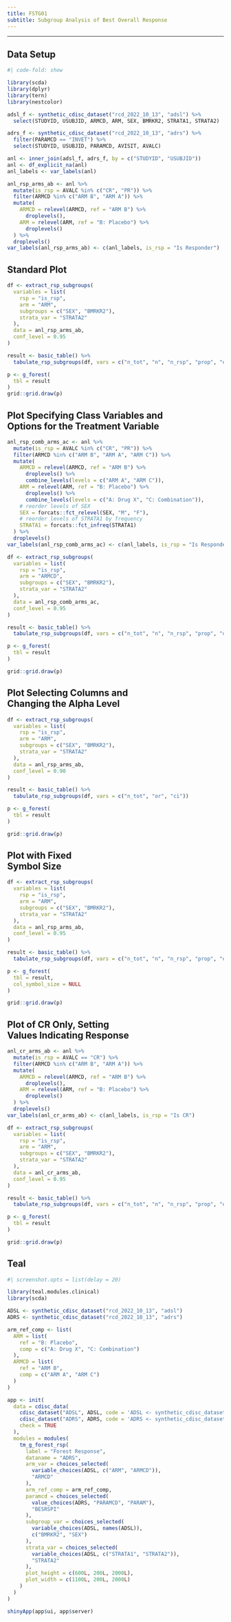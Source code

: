 ```yaml
---
title: FSTG01
subtitle: Subgroup Analysis of Best Overall Response
---
```


------------------------------------------------------------------------

::: panel-tabset
## Data Setup

```r
#| code-fold: show

library(scda)
library(dplyr)
library(tern)
library(nestcolor)

adsl_f <- synthetic_cdisc_dataset("rcd_2022_10_13", "adsl") %>%
  select(STUDYID, USUBJID, ARMCD, ARM, SEX, BMRKR2, STRATA1, STRATA2)

adrs_f <- synthetic_cdisc_dataset("rcd_2022_10_13", "adrs") %>%
  filter(PARAMCD == "INVET") %>%
  select(STUDYID, USUBJID, PARAMCD, AVISIT, AVALC)

anl <- inner_join(adsl_f, adrs_f, by = c("STUDYID", "USUBJID"))
anl <- df_explicit_na(anl)
anl_labels <- var_labels(anl)

anl_rsp_arms_ab <- anl %>%
  mutate(is_rsp = AVALC %in% c("CR", "PR")) %>%
  filter(ARMCD %in% c("ARM B", "ARM A")) %>%
  mutate(
    ARMCD = relevel(ARMCD, ref = "ARM B") %>%
      droplevels(),
    ARM = relevel(ARM, ref = "B: Placebo") %>%
      droplevels()
  ) %>%
  droplevels()
var_labels(anl_rsp_arms_ab) <- c(anl_labels, is_rsp = "Is Responder")
```

## Standard Plot

```r
df <- extract_rsp_subgroups(
  variables = list(
    rsp = "is_rsp",
    arm = "ARM",
    subgroups = c("SEX", "BMRKR2"),
    strata_var = "STRATA2"
  ),
  data = anl_rsp_arms_ab,
  conf_level = 0.95
)

result <- basic_table() %>%
  tabulate_rsp_subgroups(df, vars = c("n_tot", "n", "n_rsp", "prop", "or", "ci"))

p <- g_forest(
  tbl = result
)
grid::grid.draw(p)
```

## Plot Specifying Class Variables and <br/> Options for the Treatment Variable

```r
anl_rsp_comb_arms_ac <- anl %>%
  mutate(is_rsp = AVALC %in% c("CR", "PR")) %>%
  filter(ARMCD %in% c("ARM B", "ARM A", "ARM C")) %>%
  mutate(
    ARMCD = relevel(ARMCD, ref = "ARM B") %>%
      droplevels() %>%
      combine_levels(levels = c("ARM A", "ARM C")),
    ARM = relevel(ARM, ref = "B: Placebo") %>%
      droplevels() %>%
      combine_levels(levels = c("A: Drug X", "C: Combination")),
    # reorder levels of SEX
    SEX = forcats::fct_relevel(SEX, "M", "F"),
    # reorder levels of STRATA1 by frequency
    STRATA1 = forcats::fct_infreq(STRATA1)
  ) %>%
  droplevels()
var_labels(anl_rsp_comb_arms_ac) <- c(anl_labels, is_rsp = "Is Responder")

df <- extract_rsp_subgroups(
  variables = list(
    rsp = "is_rsp",
    arm = "ARMCD",
    subgroups = c("SEX", "BMRKR2"),
    strata_var = "STRATA2"
  ),
  data = anl_rsp_comb_arms_ac,
  conf_level = 0.95
)

result <- basic_table() %>%
  tabulate_rsp_subgroups(df, vars = c("n_tot", "n", "n_rsp", "prop", "or", "ci"))

p <- g_forest(
  tbl = result
)

grid::grid.draw(p)
```

## Plot Selecting Columns and <br/> Changing the Alpha Level

```r
df <- extract_rsp_subgroups(
  variables = list(
    rsp = "is_rsp",
    arm = "ARM",
    subgroups = c("SEX", "BMRKR2"),
    strata_var = "STRATA2"
  ),
  data = anl_rsp_arms_ab,
  conf_level = 0.90
)

result <- basic_table() %>%
  tabulate_rsp_subgroups(df, vars = c("n_tot", "or", "ci"))

p <- g_forest(
  tbl = result
)

grid::grid.draw(p)
```

## Plot with Fixed <br/> Symbol Size

```r
df <- extract_rsp_subgroups(
  variables = list(
    rsp = "is_rsp",
    arm = "ARM",
    subgroups = c("SEX", "BMRKR2"),
    strata_var = "STRATA2"
  ),
  data = anl_rsp_arms_ab,
  conf_level = 0.95
)

result <- basic_table() %>%
  tabulate_rsp_subgroups(df, vars = c("n_tot", "n", "n_rsp", "prop", "or", "ci"))

p <- g_forest(
  tbl = result,
  col_symbol_size = NULL
)

grid::grid.draw(p)
```

## Plot of CR Only, Setting <br/> Values Indicating Response

```r
anl_cr_arms_ab <- anl %>%
  mutate(is_rsp = AVALC == "CR") %>%
  filter(ARMCD %in% c("ARM B", "ARM A")) %>%
  mutate(
    ARMCD = relevel(ARMCD, ref = "ARM B") %>%
      droplevels(),
    ARM = relevel(ARM, ref = "B: Placebo") %>%
      droplevels()
  ) %>%
  droplevels()
var_labels(anl_cr_arms_ab) <- c(anl_labels, is_rsp = "Is CR")

df <- extract_rsp_subgroups(
  variables = list(
    rsp = "is_rsp",
    arm = "ARM",
    subgroups = c("SEX", "BMRKR2"),
    strata_var = "STRATA2"
  ),
  data = anl_cr_arms_ab,
  conf_level = 0.95
)

result <- basic_table() %>%
  tabulate_rsp_subgroups(df, vars = c("n_tot", "n", "n_rsp", "prop", "or", "ci"))

p <- g_forest(
  tbl = result
)

grid::grid.draw(p)
```

## Teal

```r
#| screenshot.opts = list(delay = 20)

library(teal.modules.clinical)
library(scda)

ADSL <- synthetic_cdisc_dataset("rcd_2022_10_13", "adsl")
ADRS <- synthetic_cdisc_dataset("rcd_2022_10_13", "adrs")

arm_ref_comp <- list(
  ARM = list(
    ref = "B: Placebo",
    comp = c("A: Drug X", "C: Combination")
  ),
  ARMCD = list(
    ref = "ARM B",
    comp = c("ARM A", "ARM C")
  )
)

app <- init(
  data = cdisc_data(
    cdisc_dataset("ADSL", ADSL, code = 'ADSL <- synthetic_cdisc_dataset("rcd_2022_10_13", "adsl")'),
    cdisc_dataset("ADRS", ADRS, code = 'ADRS <- synthetic_cdisc_dataset("rcd_2022_10_13", "adrs")'),
    check = TRUE
  ),
  modules = modules(
    tm_g_forest_rsp(
      label = "Forest Response",
      dataname = "ADRS",
      arm_var = choices_selected(
        variable_choices(ADSL, c("ARM", "ARMCD")),
        "ARMCD"
      ),
      arm_ref_comp = arm_ref_comp,
      paramcd = choices_selected(
        value_choices(ADRS, "PARAMCD", "PARAM"),
        "BESRSPI"
      ),
      subgroup_var = choices_selected(
        variable_choices(ADSL, names(ADSL)),
        c("BMRKR2", "SEX")
      ),
      strata_var = choices_selected(
        variable_choices(ADSL, c("STRATA1", "STRATA2")),
        "STRATA2"
      ),
      plot_height = c(600L, 200L, 2000L),
      plot_width = c(1100L, 200L, 2000L)
    )
  )
)

shinyApp(app$ui, app$server)
```
:::
